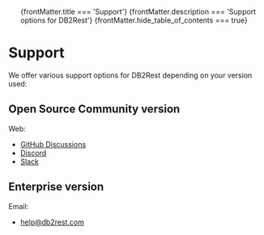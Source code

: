 <ul>
{frontMatter.title === 'Support'}
{frontMatter.description === 'Support options for DB2Rest'}
{frontMatter.hide_table_of_contents === true}
</ul>

<head>
<script type="application/ld+json">{`
    {
        "@context":"http://schema.org/",
        "@type":"Organization",
        "name":"DB2Rest Support",
        "description":"Support options for DB2Rest",
        "url":"http://db2rest.com",
        "contactPoint":[
            {"@type":"ContactPoint",
            "name":"Enterprise Support",
            "email":"help@db2rest.com",
            "contactType":"Enterprise customer service"
            },
            {
                "@type":"ContactPoint",
                "additionalType":"forum",
                "name":"GitHub Discussions",
                "url":"https://github.com/9tigerio/db2rest/discussions",
                "contactType":"Community support"
            },
            {
                "@type":"ContactPoint",
                "name":"Discord",
                "contactType":"Community support",
                "url":"https://discord.gg/gytFPNW656"
            },
            {
                "@type":"ContactPoint",
                "name": "Slack",
                "contactType":"Community support",
                "url":"https://db2rest.slack.com/"
            }
        ]
    }
`}
</script>
</head>

<h1>Support</h1>
<p>We offer various support options for DB2Rest depending on your version used:</p>

<h2>Open Source Community version</h2>


Web:
- [GitHub Discussions](https://github.com/9tigerio/db2rest/discussions)
- [Discord](https://discord.gg/gytFPNW656)
- [Slack](https://db2rest.slack.com/)

<h2>Enterprise version</h2>

Email:
- [help@db2rest.com](mailto:help@db2rest.com)
